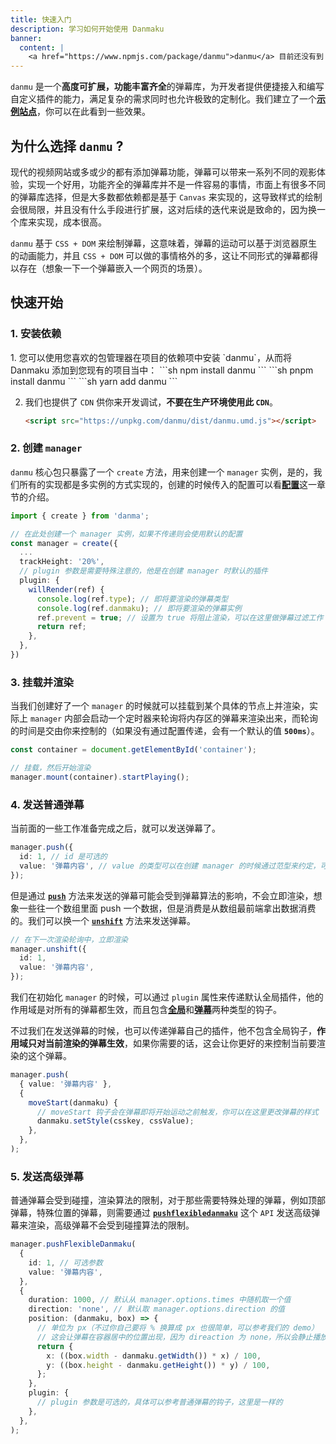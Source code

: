 ```yaml
---
title: 快速入门
description: 学习如何开始使用 Danmaku
banner:
  content: |
    <a href="https://www.npmjs.com/package/danmu">danmu</a> 目前还没有到 v1.0 版本，不要使用未公开的 API，如果您发现任何错误或意外情况，请在 <a href="https://github.com/imtaotao/danmu/issues/new">GitHub 上创建 issues</a>。
---
```



`danmu` 是一个**高度可扩展，功能丰富齐全**的弹幕库，为开发者提供便捷接入和编写自定义插件的能力，满足复杂的需求同时也允许极致的定制化。我们建立了一个[**示例站点**](https://imtaotao.github.io/danmu/)，你可以在此看到一些效果。

## 为什么选择 `danmu` ?

现代的视频网站或多或少的都有添加弹幕功能，弹幕可以带来一系列不同的观影体验，实现一个好用，功能齐全的弹幕库并不是一件容易的事情，市面上有很多不同的弹幕库选择，但是大多数都依赖都是基于 `Canvas` 来实现的，这导致样式的绘制会很局限，并且没有什么手段进行扩展，这对后续的迭代来说是致命的，因为换一个库来实现，成本很高。

`danmu` 基于 `CSS + DOM` 来绘制弹幕，这意味着，弹幕的运动可以基于浏览器原生的动画能力，并且 `CSS + DOM` 可以做的事情格外的多，这让不同形式的弹幕都得以存在（想象一下一个弹幕嵌入一个网页的场景）。

## 快速开始

### 1. 安装依赖

<Steps>
1. 您可以使用您喜欢的包管理器在项目的依赖项中安装 `danmu`，从而将 Danmaku 添加到您现有的项目当中：
    <Tabs>
      <TabItem label="npm" icon="seti:npm">
        ```sh
        npm install danmu
        ```
      </TabItem>
      <TabItem label="pnpm" icon="pnpm">
        ```sh
        pnpm install danmu
        ```
      </TabItem>
      <TabItem label="Yarn" icon="seti:yarn">
        ```sh
        yarn add danmu
        ```
      </TabItem>
    </Tabs>

2.  我们也提供了 `CDN` 供你来开发调试，**不要在生产环境使用此 `CDN`**。

    ```html title="index.html"
    <script src="https://unpkg.com/danmu/dist/danmu.umd.js"></script>
    ```

</Steps>

### 2. 创建 `manager`

`danmu` 核心包只暴露了一个 `create` 方法，用来创建一个 `manager` 实例，是的，我们所有的实现都是多实例的方式实现的，创建的时候传入的配置可以看[**配置**](../reference/manager-config)这一章节的介绍。

```ts title="init.ts" {9-14}
import { create } from 'danma';

// 在此处创建一个 manager 实例，如果不传递则会使用默认的配置
const manager = create({
  ...
  trackHeight: '20%',
  // plugin 参数是需要特殊注意的，他是在创建 manager 时默认的插件
  plugin: {
    willRender(ref) {
      console.log(ref.type); // 即将要渲染的弹幕类型
      console.log(ref.danmaku); // 即将要渲染的弹幕实例
      ref.prevent = true; // 设置为 true 将阻止渲染，可以在这里做弹幕过滤工作
      return ref;
    },
  },
})
```

### 3. 挂载并渲染

当我们创建好了一个 `manager` 的时候就可以挂载到某个具体的节点上并渲染，实际上 `manager` 内部会启动一个定时器来轮询将内存区的弹幕来渲染出来，而轮询的时间是交由你来控制的（如果没有通过配置传递，会有一个默认的值 **`500ms`**）。

```ts
const container = document.getElementById('container');

// 挂载，然后开始渲染
manager.mount(container).startPlaying();
```

### 4. 发送普通弹幕

当前面的一些工作准备完成之后，就可以发送弹幕了。

```ts
manager.push({
  id: 1, // id 是可选的
  value: '弹幕内容', // value 的类型可以在创建 manager 的时候通过范型来约定，可以看后面的小节
});
```

但是通过 [**`push`**](../reference/manager-api/#push) 方法来发送的弹幕可能会受到弹幕算法的影响，不会立即渲染，想象一些往一个数组里面 push 一个数据，但是消费是从数组最前端拿出数据消费的。我们可以换一个 [**`unshift`**](../reference/manager-api/#unshift) 方法来发送弹幕。

```ts
// 在下一次渲染轮询中，立即渲染
manager.unshift({
  id: 1,
  value: '弹幕内容',
});
```

我们在初始化 `manager` 的时候，可以通过 `plugin` 属性来传递默认全局插件，他的作用域是对所有的弹幕都生效，而且包含[**全局**](../reference/manager-hooks)和[**弹幕**](../reference/danmaku-hooks)两种类型的钩子。

不过我们在发送弹幕的时候，也可以传递弹幕自己的插件，他不包含全局钩子，**作用域只对当前渲染的弹幕生效**，如果你需要的话，这会让你更好的来控制当前要渲染的这个弹幕。

```ts
manager.push(
  { value: '弹幕内容' },
  {
    moveStart(danmaku) {
      // moveStart 钩子会在弹幕即将开始运动之前触发，你可以在这里更改弹幕的样式
      danmaku.setStyle(csskey, cssValue);
    },
  },
);
```

### 5. 发送高级弹幕

普通弹幕会受到碰撞，渲染算法的限制，对于那些需要特殊处理的弹幕，例如顶部弹幕，特殊位置的弹幕，则需要通过 [**`pushflexibledanmaku`**](../reference/manager-api/#pushflexibledanmaku) 这个 `API` 发送高级弹幕来渲染，高级弹幕不会受到碰撞算法的限制。

```ts {13-14}
manager.pushFlexibleDanmaku(
  {
    id: 1, // 可选参数
    value: '弹幕内容',
  },
  {
    duration: 1000, // 默认从 manager.options.times 中随机取一个值
    direction: 'none', // 默认取 manager.options.direction 的值
    position: (danmaku, box) => {
      // 单位为 px（不过你自己要将 % 换算成 px 也很简单，可以参考我们的 demo）
      // 这会让弹幕在容器居中的位置出现，因为 direaction 为 none，所以会静止播放 1s
      return {
        x: ((box.width - danmaku.getWidth()) * x) / 100,
        y: ((box.height - danmaku.getHeight()) * y) / 100,
      };
    },
    plugin: {
      // plugin 参数是可选的，具体可以参考普通弹幕的钩子，这里是一样的
    },
  },
);
```
